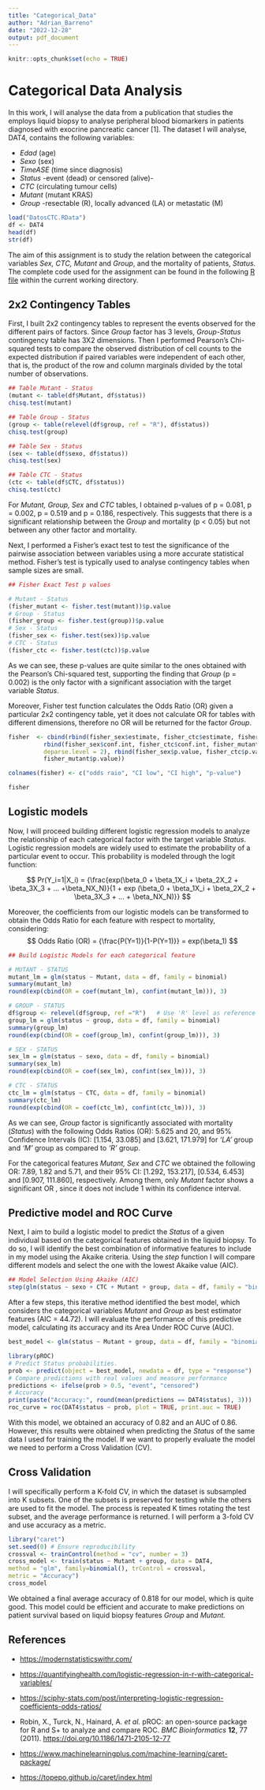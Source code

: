 ```yaml
---
title: "Categorical_Data"
author: "Adrian_Barreno"
date: "2022-12-28"
output: pdf_document
---
```


```r
knitr::opts_chunk$set(echo = TRUE)
```

# Categorical Data Analysis

In this work, I will analyse the data from a publication that studies the employs liquid biopsy to analyse peripheral blood biomarkers in patients diagnosed with exocrine pancreatic cancer [1]. The dataset I will analyse, DAT4, contains the following variables:

-   *Edad* (age)
-   *Sexo* (sex)
-   *TimeASE* (time since diagnosis)
-   *Status* -event (dead) or censored (alive)-
-   *CTC* (circulating tumour cells)
-   *Mutant* (mutant KRAS)
-   *Group* -resectable (R), locally advanced (LA) or metastatic (M)

```r
load("DatosCTC.RData")
df <- DAT4
head(df)
str(df)
```

The aim of this assignment is to study the relation between the categorical variables *Sex, CTC, Mutant* and *Group*, and the mortality of patients, *Status*. The complete code used for the assignment can be found in the following [R file](https://github.com/abarrenos/Computational_Biology_UPM/tree/main/Statistical_Analysis/Assignment3_Categorical_Data/Categorical_Data.R) within the current working directory.

## 2x2 Contingency Tables

First, I built 2x2 contingency tables to represent the events observed for the different pairs of factors. Since *Group* factor has 3 levels, *Group-Status* contingency table has 3X2 dimensions. Then I performed Pearson's Chi-squared tests to compare the observed distribution of cell counts to the expected distribution if paired variables were independent of each other, that is, the product of the row and column marginals divided by the total number of observations.

```r
## Table Mutant - Status
(mutant <- table(df$Mutant, df$status))
chisq.test(mutant)

## Table Group - Status
(group <- table(relevel(df$group, ref = "R"), df$status))
chisq.test(group)

## Table Sex - Status
(sex <- table(df$sexo, df$status))  
chisq.test(sex)

## Table CTC - Status
(ctc <- table(df$CTC, df$status))   
chisq.test(ctc)
```

For *Mutant, Group, Sex* and *CTC* tables, I obtained p-values of p = 0.081, p = 0.002, p = 0.519 and p = 0.186, respectively. This suggests that there is a significant relationship between the *Group* and mortality (p \< 0.05) but not between any other factor and mortality.

Next, I performed a Fisher's exact test to test the significance of the pairwise association between variables using a more accurate statistical method. Fisher's test is typically used to analyse contingency tables when sample sizes are small.

```r
## Fisher Exact Test p values

# Mutant - Status
(fisher_mutant <- fisher.test(mutant))$p.value
# Group - Status
(fisher_group <- fisher.test(group))$p.value
# Sex - Status
(fisher_sex <- fisher.test(sex))$p.value
# CTC - Status
(fisher_ctc <- fisher.test(ctc))$p.value
```

As we can see, these p-values are quite similar to the ones obtained with the Pearson's Chi-squared test, supporting the finding that *Group* (p = 0.002) is the only factor with a significant association with the target variable *Status*.

Moreover, Fisher test function calculates the Odds Ratio (OR) given a particular 2x2 contingency table, yet it does not calculate OR for tables with different dimensions, therefore no OR will be returned for the factor *Group*.

```r
fisher  <- cbind(rbind(fisher_sex$estimate, fisher_ctc$estimate, fisher_mutant$estimate), 
          rbind(fisher_sex$conf.int, fisher_ctc$conf.int, fisher_mutant$conf.int,
          deparse.level = 2), rbind(fisher_sex$p.value, fisher_ctc$p.value,
          fisher_mutant$p.value))

colnames(fisher) <- c("odds raio", "CI low", "CI high", "p-value")

fisher
```

## Logistic models

Now, I will proceed building different logistic regression models to analyze the relationship of each categorical factor with the target variable *Status*. Logistic regression models are widely used to estimate the probability of a particular event to occur. This probability is modeled through the logit function:

$$
Pr(Y_i=1|X_i) = {\frac{exp(\beta_0 + \beta_1X_i + \beta_2X_2 + \beta_3X_3 + ... +\beta_NX_N)}{1 + exp (\beta_0 + \beta_1X_i + \beta_2X_2 + \beta_3X_3 + ... + \beta_NX_N)}}
$$

Moreover, the coefficients from our logistic models can be transformed to obtain the Odds Ratio for each feature with respect to mortality, considering: $$
Odds Ratio (OR) = {\frac{P(Y=1)}{1-P(Y=1)}} =  exp(\beta_1)
$$

```r
## Build Logistic Models for each categorical feature

# MUTANT - STATUS
mutant_lm = glm(status ~ Mutant, data = df, family = binomial)
summary(mutant_lm)
round(exp(cbind(OR = coef(mutant_lm), confint(mutant_lm))), 3)

# GROUP - STATUS
df$group <- relevel(df$group, ref ="R")   # Use 'R' level as reference for Group
group_lm = glm(status ~ group, data = df, family = binomial)
summary(group_lm)
round(exp(cbind(OR = coef(group_lm), confint(group_lm))), 3)

# SEX - STATUS
sex_lm = glm(status ~ sexo, data = df, family = binomial)
summary(sex_lm)
round(exp(cbind(OR = coef(sex_lm), confint(sex_lm))), 3)

# CTC - STATUS
ctc_lm = glm(status ~ CTC, data = df, family = binomial)
summary(ctc_lm)
round(exp(cbind(OR = coef(ctc_lm), confint(ctc_lm))), 3)
```

As we can see, *Group* factor is significantly associated with mortality (*Status*) with the following Odds Ratios (OR): 5.625 and 20, and 95% Confidence Intervals (IC): [1.154, 33.085] and [3.621, 171.979] for *'LA'* group and *'M'* group as compared to *'R'* group.

For the categorical features *Mutant, Sex* and *CTC* we obtained the following OR: 7.89, 1.82 and 5.71, and their 95% CI: [1.292, 153.217], [0.534, 6.453] and [0.907, 111.860], respectively. Among them, only *Mutant* factor shows a significant OR , since it does not include 1 within its confidence interval.

## Predictive model and ROC Curve

Next, I aim to build a logistic model to predict the *Status* of a given individual based on the categorical features obtained in the liquid biopsy. To do so, I will identify the best combination of informative features to include in my model using the Akaike criteria. Using the *step* function I will compare different models and select the one with the lowest Akaike value (AIC).

```r
## Model Selection Using Akaike (AIC)
step(glm(status ~ sexo + CTC + Mutant + group, data = df, family = "binomial"))
```

After a few steps, this iterative method identified the best model, which considers the categorical variables *Mutant* and *Group* as best estimator features (AIC = 44.72). I will evaluate the performance of this predictive model, calculating its accuracy and its Area Under ROC Curve (AUC).

```r
best_model <- glm(status ~ Mutant + group, data = df, family = "binomial")

library(pROC)
# Predict Status probabilities.
prob <- predict(object = best_model, newdata = df, type = "response")
# Compare predictions with real values and measure performance
predictions <- ifelse(prob > 0.5, "event", "censored")
# Accuracy
print(paste("Accuracy:", round(mean(predictions == DAT4$status), 3)))
roc_curve = roc(DAT4$status ~ prob, plot = TRUE, print.auc = TRUE)

```

With this model, we obtained an accuracy of 0.82 and an AUC of 0.86. However, this results were obtained when predicting the *Status* of the same data I used for training the model. If we want to properly evaluate the model we need to perform a Cross Validation (CV).

## Cross Validation

I will specifically perform a K-fold CV, in which the dataset is subsampled into K subsets. One of the subsets is preserved for testing while the others are used to fit the model. The process is repeated K times rotating the test subset, and the average performance is returned. I will perform a 3-fold CV and use accuracy as a metric.

```r
library("caret")
set.seed(0) # Ensure reproducibility
crossval <- trainControl(method = "cv", number = 3)
cross_model <- train(status ~ Mutant + group, data = DAT4,
method = "glm", family=binomial(), trControl = crossval,
metric = "Accuracy")
cross_model
```

We obtained a final average accuracy of 0.818 for our model, which is quite good. This model could be efficient and accurate to make predictions on patient survival based on liquid biopsy features *Group* and *Mutant.*

## References

-   <https://modernstatisticswithr.com/>

-   <https://quantifyinghealth.com/logistic-regression-in-r-with-categorical-variables/>

-   <https://sciphy-stats.com/post/interpreting-logistic-regression-coefficients-odds-ratios/>

-   Robin, X., Turck, N., Hainard, A. *et al.* pROC: an open-source package for R and S+ to analyze and compare ROC. *BMC Bioinformatics* **12**, 77 (2011). <https://doi.org/10.1186/1471-2105-12-77>

-   <https://www.machinelearningplus.com/machine-learning/caret-package/>

-   <https://topepo.github.io/caret/index.html>
